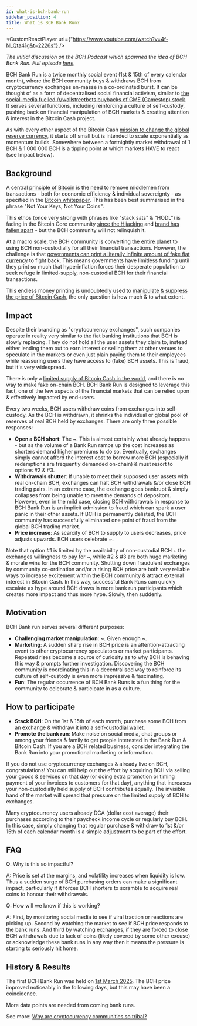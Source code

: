```yaml
---
id: what-is-bch-bank-run
sidebar_position: 4
title: What is BCH Bank Run?
---
```




<CustomReactPlayer
  url={"https://www.youtube.com/watch?v=4f-NLQta41g&t=2226s"} />

_The initial discussion on the BCH Podcast which spawned the idea of BCH Bank Run. Full episode [here](https://www.youtube.com/watch?v=4f-NLQta41g&t=2226s)._

BCH Bank Run is a twice monthly social event (1st & 15th of every calendar month), where the BCH community buys & withdraws BCH from cryptocurrency exchanges en-masse in a co-ordinated burst. It can be thought of as a form of decentralised social financial activism, similar to [the social-media fuelled /r/wallstreetbets buybacks of GME (Gamestop) stock](/episodes/2). It serves several functions, including reinforcing a culture of self-custody, pushing back on financial manipulation of BCH markets & creating attention & interest in the Bitcoin Cash project.

As with every other aspect of the Bitcoin Cash [mission to change the global reserve currency](/faqs/Global-Reserve-Currency/what-do-you-mean-global-reserve-currency), it starts off small but is intended to scale exponentially as momentum builds. Somewhere between a fortnightly market withdrawal of 1 BCH & 1 000 000 BCH is a tipping point at which markets HAVE to react (see Impact below).

## Background

A central [principle of Bitcoin](/faqs/BCH-vs-BTC/is-bch-the-real-bitcoin) is the need to remove middlemen from transactions - both for economic efficiency & individual sovereignty - as specified in the [Bitcoin whitepaper](/bitcoin.pdf). This has been best summarised in the phrase "Not Your Keys, Not Your Coins".

This ethos (once very strong with phrases like "stack sats" & "HODL") is fading in the Bitcoin Core community [since the Hijacking](faqs/Media/what-about-roger-vers-book-hijacking-bitcoin) and [brand has fallen apart](/faqs/BCH/will-bitcoin-cash-rebrand) - but the BCH community will not relinquish it.

At a macro scale, the BCH community is converting [the entire planet](/faqs/Global-Reserve-Currency/what-do-you-mean-global-reserve-currency) to using BCH non-custodially for all their financial transactions. However, the challenge is that [governments can print a literally infinite amount of fake fiat currency](/start#episode-5-of-10-government) to fight back. This means governments have limitless funding until they print so much that hyperinflation forces their desperate population to seek refuge in limited-supply, non-custodial BCH for their financial transactions.

This endless money printing is undoubtedly used to [manipulate & suppress the price of Bitcoin Cash](/faqs/BCH-vs-BTC/if-bch-is-so-great-why-is-the-price-low), the only question is how much & to what extent.

## Impact

Despite their branding as "cryptocurrency exchanges", such companies operate in reality very similar to the fiat banking institutions that BCH is slowly replacing. They do not hold all the user assets they claim to, instead either lending them out to earn interest or selling them at other venues to speculate in the markets or even just plain paying them to their employees while reassuring users they have access to (fake) BCH assets. This is fraud, but it's very widespread.

There is only a [limited supply of Bitcoin Cash in the world](/faqs/BCH/will-bitcoin-cash-add-tail-emission), and there is no way to make fake on-chain BCH. BCH Bank Run is designed to leverage this fact, one of the few aspects of the financial markets that can be relied upon & effectively impacted by end-users.

Every two weeks, BCH users withdraw coins from exchanges into self-custody. As the BCH is withdrawn, it shrinks the individual or global pool of reserves of real BCH held by exchanges. There are only three possible responses:

- **Open a BCH short**: The ~. This is almost certainly what already happens - but as the volume of a Bank Run ramps up the cost increases as shorters demand higher premiums to do so. Eventually, exchanges simply cannot afford the interest cost to borrow more BCH (especially if redemptions are frequently demanded on-chain) & must resort to options #2 & #3.
- **Withdrawals shutter**: If unable to meet their supposed user assets with real on-chain BCH, exchanges can halt BCH withdrawals &/or close BCH trading pairs. In an extreme case, the exchange goes bankrupt & simply collapses from being unable to meet the demands of depositors. However, even in the mild case, closing BCH withdrawals in response to BCH Bank Run is an implicit admission to fraud which can spark a user panic in their other assets. If BCH is permanently delisted, the BCH community has successfully eliminated one point of fraud from the global BCH trading market.
- **Price increase**: As scarcity of BCH to supply to users decreases, price adjusts upwards. BCH users celebrate ~.

Note that option #1 is limited by the availability of non-custodial BCH + the exchanges willingness to pay for ~, while #2 & #3 are both huge marketing & morale wins for the BCH community. Shutting down fraudulent exchanges by community co-ordination and/or a rising BCH price are both very reliable ways to increase excitement within the BCH community & attract external interest in Bitcoin Cash. In this way, successful Bank Runs can quickly escalate as hype around BCH draws in more bank run participants which creates more impact and thus more hype. Slowly, then suddenly.

## Motivation

BCH Bank run serves several different purposes:

- **Challenging market manipulation**: ~. Given enough ~.
- **Marketing**: A sudden sharp rise in BCH price is an attention-attracting event to other cryptocurrency speculators or market participants. Repeated rises become a source of curiosity as to why BCH is behaving this way & prompts further investigation. Discovering the BCH community is coordinating this in a decentralised way to reinforce its culture of self-custody is even more impressive & fascinating.
- **Fun**: The regular occurrence of BCH Bank Runs is a fun thing for the community to celebrate & participate in as a culture.

## How to participate

- **Stack BCH**: On the 1st & 15th of each month, purchase some BCH from an exchange & withdraw it into a [self-custodial wallet](/faqs/BCH/what-are-good-bch-wallets). 
- **Promote the bank run**: Make noise on social media, chat groups or among your friends & family to get people interested in the Bank Run & Bitcoin Cash. If you are a BCH related business, consider integrating the Bank Run into your promotional marketing or information.

If you do not use cryptocurrency exchanges & already live on BCH, congratulations! You can still help out the effort by acquiring BCH via selling your goods & services on that day (or doing extra promotion or timing payment of your invoices to customers for that day), anything that increases your non-custodially held supply of BCH contributes equally. The invisible hand of the market will spread that pressure on the limited supply of BCH to exchanges.

Many cryptocurrency users already DCA (dollar cost average) their purchases according to their paycheck income cycle or regularly buy BCH. In this case, simply changing that regular purchase & withdraw to 1st &/or 15th of each calendar month is a simple adjustment to be part of the effort.

## FAQ

Q: Why is this so impactful?

A: Price is set at the margins, and volatility increases when liquidity is low. Thus a sudden surge of BCH purchasing orders can make a significant impact, particularly if it forces BCH shorters to scramble to acquire real coins to honour their withdrawals.

Q: How will we know if this is working?

A: First, by monitoring social media to see if viral traction or reactions are picking up. Second by watching the market to see if BCH price responds to the bank runs. And third by watching exchanges, if they are forced to close BCH withdrawals due to lack of coins (likely covered by some other excuse) or acknowledge these bank runs in any way then it means the pressure is starting to seriously hit home.

## History & Results

The first BCH Bank Run was held on [1st March 2025](https://x.com/TheBCHPodcast/status/1895619994563580226). The BCH price improved noticeably in the following days, but this may have been a coincidence.

More data points are needed from coming bank runs.


See more: [Why are cryptocurrency communities so tribal?](/faqs/Cryptocurrency/why-are-cryptocurrencies-tribal)
